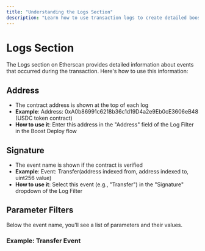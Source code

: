 ```yaml
---
title: "Understanding the Logs Section"
description: "Learn how to use transaction logs to create detailed boost actions"
---
```


# Logs Section

The Logs section on Etherscan provides detailed information about events that occurred during the transaction. Here's how to use this information:

## Address

- The contract address is shown at the top of each log
- **Example**: Address: 0xA0b86991c6218b36c1d19D4a2e9Eb0cE3606eB48 (USDC token contract)
- **How to use it**: Enter this address in the "Address" field of the Log Filter in the Boost Deploy flow

## Signature

- The event name is shown if the contract is verified
- **Example**: Event: Transfer(address indexed from, address indexed to, uint256 value)
- **How to use it**: Select this event (e.g., "Transfer") in the "Signature" dropdown of the Log Filter

## Parameter Filters

Below the event name, you'll see a list of parameters and their values.

### Example: Transfer Event
